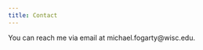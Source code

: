 ```yaml
---
title: Contact
---
```


<style>
  .title{
    display: none;
  }
</style>

<link rel="stylesheet" href="styles.css" type="text/css">

You can reach me via email at michael.fogarty@wisc.edu.